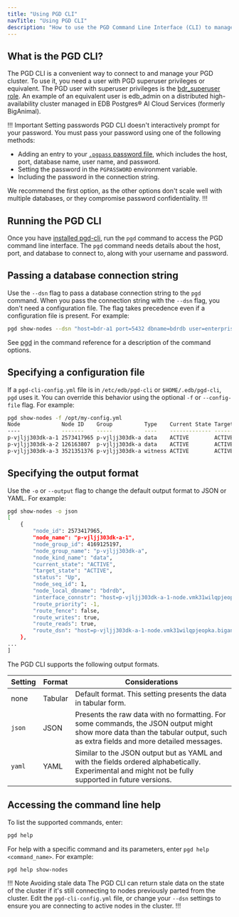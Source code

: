 ```yaml
---
title: "Using PGD CLI"
navTitle: "Using PGD CLI"
description: "How to use the PGD Command Line Interface (CLI) to manage your EDB Postgres Distributed cluster."
---
```


## What is the PGD CLI?

The PGD CLI is a convenient way to connect to and manage your PGD cluster. To use it, you need a user with PGD superuser privileges or equivalent. The PGD user with superuser privileges is the [bdr_superuser role](../security). An example of an equivalent user is edb_admin on a distributed high-availability cluster managed in EDB Postgres® AI Cloud Services (formerly BigAnimal).

!!! Important Setting passwords
PGD CLI doesn't interactively prompt for your password. You must pass your password using one of the following methods:

 - Adding an entry to your [`.pgpass` password file](https://www.postgresql.org/docs/current/libpq-pgpass.html), which includes the host, port, database name, user name, and password.
 - Setting the password in the `PGPASSWORD` environment variable.
 - Including the password in the connection string.

We recommend the first option, as the other options don't scale well with multiple databases, or they compromise password confidentiality.
!!!

## Running the PGD CLI

Once you have [installed pgd-cli](installing), run the `pgd` command to access the PGD command line interface. The `pgd` command needs details about the host, port, and database to connect to, along with your username and password.

## Passing a database connection string

Use the `--dsn` flag to pass a database connection string to the `pgd` command. When you pass the connection string with the `--dsn` flag, you don't need a configuration file. The flag takes precedence even if a configuration file is present. For example:

```sh
pgd show-nodes --dsn "host=bdr-a1 port=5432 dbname=bdrdb user=enterprisedb"
```

See [pgd](command_ref) in the command reference for a description of the command options.

## Specifying a configuration file

If a `pgd-cli-config.yml` file is in `/etc/edb/pgd-cli` or `$HOME/.edb/pgd-cli`, `pgd` uses it. You can override
this behavior using the optional `-f` or `--config-file` flag. For example:

```sh
pgd show-nodes -f /opt/my-config.yml
Node             Node ID    Group          Type    Current State Target State Status Seq ID
----             -------    -----          ----    ------------- ------------ ------ ------
p-vjljj303dk-a-1 2573417965 p-vjljj303dk-a data    ACTIVE        ACTIVE       Up     1
p-vjljj303dk-a-2 126163807  p-vjljj303dk-a data    ACTIVE        ACTIVE       Up     2
p-vjljj303dk-a-3 3521351376 p-vjljj303dk-a witness ACTIVE        ACTIVE       Up     3
```


## Specifying the output format

Use the `-o` or `--output` flag to change the default output format to JSON or YAML. For example:

```sh
pgd show-nodes -o json
[
	{
		"node_id": 2573417965,
		"node_name": "p-vjljj303dk-a-1",
		"node_group_id": 4169125197,
		"node_group_name": "p-vjljj303dk-a",
		"node_kind_name": "data",
		"current_state": "ACTIVE",
		"target_state": "ACTIVE",
		"status": "Up",
		"node_seq_id": 1,
		"node_local_dbname": "bdrdb",
		"interface_connstr": "host=p-vjljj303dk-a-1-node.vmk31wilqpjeopka.biganimal.io user=streaming_replica sslmode=verify-full port=5432 sslkey=/controller/certificates/streaming_replica.key sslcert=/controller/certificates/streaming_replica.crt sslrootcert=/controller/certificates/server-ca.crt application_name=p-vjljj303dk-a-1 dbname=bdrdb",
		"route_priority": -1,
		"route_fence": false,
		"route_writes": true,
		"route_reads": true,
		"route_dsn": "host=p-vjljj303dk-a-1-node.vmk31wilqpjeopka.biganimal.io user=streaming_replica sslmode=verify-full port=5432 sslkey=/controller/certificates/streaming_replica.key sslcert=/controller/certificates/streaming_replica.crt sslrootcert=/controller/certificates/server-ca.crt application_name=p-vjljj303dk-a-1 dbname=bdrdb"
	},
...
]
```

The PGD CLI supports the following output formats.

| Setting | Format | Considerations |
| ------- | ------ | --------- |
|    none    | Tabular | Default format. This setting presents the data in tabular form.|
| `json`    | JSON | Presents the raw data with no formatting. For some commands, the JSON output might show more data than the tabular output, such as extra fields and more detailed messages. |
| `yaml`    | YAML | Similar to the JSON output but as YAML and with the fields ordered alphabetically. Experimental and might not be fully supported in future versions. |

## Accessing the command line help

To list the supported commands, enter:

```sh
pgd help
```

For help with a specific command and its parameters, enter `pgd help <command_name>`. For example:

```sh
pgd help show-nodes
```

!!! Note Avoiding stale data
The PGD CLI can return stale data on the state of the cluster if it's still connecting to nodes previously parted from the cluster. Edit the `pgd-cli-config.yml` file, or change your `--dsn` settings to ensure you are connecting to active nodes in the cluster.
!!!
